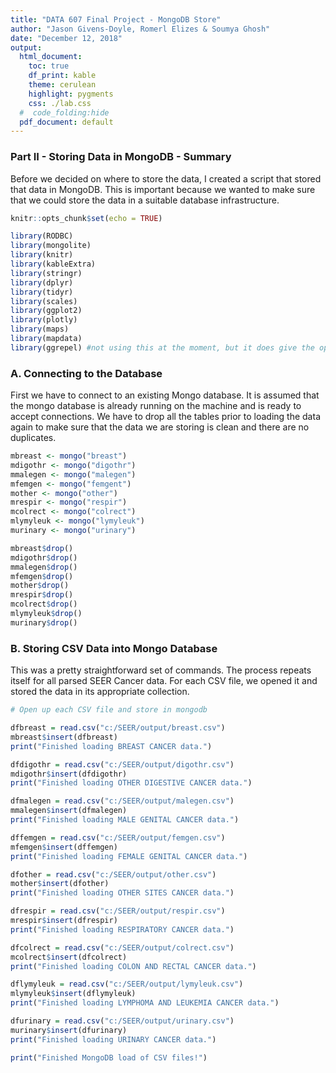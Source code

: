 ---
title: "DATA 607 Final Project - MongoDB Store"
author: "Jason Givens-Doyle, Romerl Elizes & Soumya Ghosh"
date: "December 12, 2018"
output: 
  html_document: 
    toc: true
    df_print: kable
    theme: cerulean
    highlight: pygments
    css: ./lab.css
  #  code_folding:hide
  pdf_document: default
---

### Part II - Storing Data in MongoDB -  Summary


Before we decided on where to store the data, I created a script that stored that data in MongoDB. This is important because we wanted to make sure that we could store the data in a suitable database infrastructure.


```{r setup, include=FALSE}
knitr::opts_chunk$set(echo = TRUE)
```


```{r message=FALSE, warning=FALSE}
library(RODBC)
library(mongolite)
library(knitr)
library(kableExtra)
library(stringr)
library(dplyr)
library(tidyr)
library(scales)
library(ggplot2)
library(plotly)
library(maps)
library(mapdata)
library(ggrepel) #not using this at the moment, but it does give the option to add labels.  While not useful for the 
```


### A. Connecting to the Database

First we have to connect to an existing Mongo database. It is assumed that the mongo database is already running on the machine and is ready to accept connections. We have to drop all the tables prior to loading the data again to make sure that the data we are storing is clean and there are no duplicates.

```{r connect-to-mongodatabase, eval=TRUE}
mbreast <- mongo("breast")
mdigothr <- mongo("digothr")
mmalegen <- mongo("malegen")
mfemgen <- mongo("femgent")
mother <- mongo("other")
mrespir <- mongo("respir")
mcolrect <- mongo("colrect")
mlymyleuk <- mongo("lymyleuk")
murinary <- mongo("urinary")

mbreast$drop()
mdigothr$drop()
mmalegen$drop()
mfemgen$drop()
mother$drop()
mrespir$drop()
mcolrect$drop()
mlymyleuk$drop()
murinary$drop()
```

### B. Storing CSV Data into Mongo Database

This was a pretty straightforward set of commands. The process repeats itself for all parsed SEER Cancer data. For each CSV file, we opened it and stored the data in its appropriate collection.

```{r work2}
# Open up each CSV file and store in mongodb

dfbreast = read.csv("c:/SEER/output/breast.csv")
mbreast$insert(dfbreast)
print("Finished loading BREAST CANCER data.")

dfdigothr = read.csv("c:/SEER/output/digothr.csv")
mdigothr$insert(dfdigothr)
print("Finished loading OTHER DIGESTIVE CANCER data.")

dfmalegen = read.csv("c:/SEER/output/malegen.csv")
mmalegen$insert(dfmalegen)
print("Finished loading MALE GENITAL CANCER data.")

dffemgen = read.csv("c:/SEER/output/femgen.csv")
mfemgen$insert(dffemgen)
print("Finished loading FEMALE GENITAL CANCER data.")

dfother = read.csv("c:/SEER/output/other.csv")
mother$insert(dfother)
print("Finished loading OTHER SITES CANCER data.")

dfrespir = read.csv("c:/SEER/output/respir.csv")
mrespir$insert(dfrespir)
print("Finished loading RESPIRATORY CANCER data.")

dfcolrect = read.csv("c:/SEER/output/colrect.csv")
mcolrect$insert(dfcolrect)
print("Finished loading COLON AND RECTAL CANCER data.")

dflymyleuk = read.csv("c:/SEER/output/lymyleuk.csv")
mlymyleuk$insert(dflymyleuk)
print("Finished loading LYMPHOMA AND LEUKEMIA CANCER data.")

dfurinary = read.csv("c:/SEER/output/urinary.csv")
murinary$insert(dfurinary)
print("Finished loading URINARY CANCER data.")

print("Finished MongoDB load of CSV files!")
```



